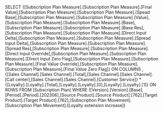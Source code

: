 SELECT {[Subscription Plan Measure].[Subscription Plan Measure].[Final Value],[Subscription Plan Measure].[Subscription Plan Measure].[Spead Base],[Subscription Plan Measure].[Subscription Plan Measure].[Value],[Subscription Plan Measure].[Subscription Plan Measure].[Base],[Subscription Plan Measure].[Subscription Plan Measure].[Base Res],[Subscription Plan Measure].[Subscription Plan Measure].[Direct Input Delta],[Subscription Plan Measure].[Subscription Plan Measure].[Spread Input Delta],[Subscription Plan Measure].[Subscription Plan Measure].[Spread Res],[Subscription Plan Measure].[Subscription Plan Measure].[Direct Input Override],[Subscription Plan Measure].[Subscription Plan Measure].[Direct Input Zero Flag],[Subscription Plan Measure].[Subscription Plan Measure].[Final Value Override],[Subscription Plan Measure].[Subscription Plan Measure].[Final Value Zero Flag]} ON COLUMNS , {[Sales Channel].[Sales Channel].[Total],[Sales Channel].[Sales Channel].[Call center],[Sales Channel].[Sales Channel].[Customer Service]} * {[Loyalty].[Loyalty].[Total],[Loyalty].[Loyalty].[0],[Loyalty].[Loyalty].[1]} ON ROWS FROM [Subscription Plan] WHERE ([Version].[Version].[Base],[Period].[Period].[202306],[Source Product].[Source Product].[762],[Target Product].[Target Product].[762],[Subscription Plan Movement].[Subscription Plan Movement].[Loyalty extension increase])